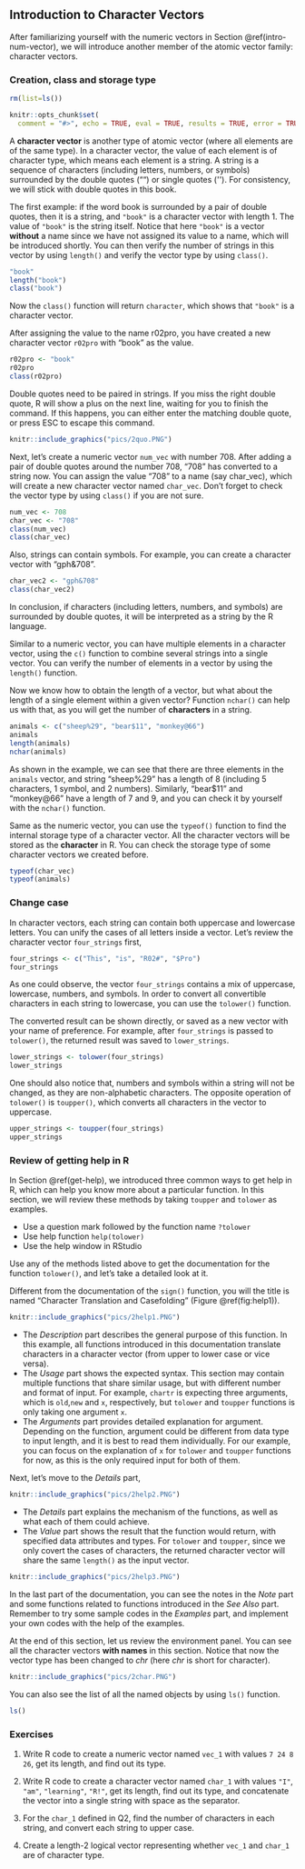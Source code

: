 ## Introduction to Character Vectors {#intro-char-vector} 

After familiarizing yourself with the numeric vectors in Section \@ref(intro-num-vector), we will introduce another member of the atomic vector family: character vectors. 

### Creation, class and storage type{#create-character-vector} 

```r
rm(list=ls())
```

```r
knitr::opts_chunk$set(
  comment = "#>", echo = TRUE, eval = TRUE, results = TRUE, error = TRUE, fig.width = 6, warning = FALSE, collapse = TRUE)
```

A **character vector** is another type of atomic vector (where all elements are of the same type). In a character vector, the value of each element is of character type, which means each element is a string. A string is a sequence of characters (including letters, numbers, or symbols) surrounded by the double quotes ("") or single quotes (\'\'). For consistency, we will stick with double quotes in this book.

The first example: if the word book is surrounded by a pair of double quotes, then it is a string, and `"book"` is a character vector with length 1. The value of `"book"` is the string itself. Notice that here `"book"` is a vector **without** a name since we have not assigned its value to a name, which will be introduced shortly. You can then verify the number of strings in this vector by using `length()` and verify the vector type by using `class()`.

```r
"book" 
length("book")
class("book")
```

Now the `class()` function will return `character`, which shows that `"book"` is a character vector.

After assigning the value to the name r02pro, you have created a new character vector `r02pro` with "book" as the value.

```r
r02pro <- "book" 
r02pro
class(r02pro)
```


::: {.infobox .caution data-latex="{caution}"}
Double quotes need to be paired in strings. If you miss the right double quote, R will show a plus on the next line, waiting for you to finish the command. If this happens, you can either enter the matching double quote, or press ESC to escape this command.

```r
knitr::include_graphics("pics/2quo.PNG")
```
:::

Next, let's create a numeric vector `num_vec` with number 708. After adding a pair of double quotes around the number 708, "708" has converted to a string now. You can assign the value "708" to a name (say char_vec), which will create a new character vector named `char_vec`. Don't forget to check the vector type by using `class()` if you are not sure.

```r
num_vec <- 708
char_vec <- "708" 
class(num_vec)
class(char_vec)
```

Also, strings can contain symbols. For example, you can create a character vector with "gph&708".

```r
char_vec2 <- "gph&708"
class(char_vec2)
```

In conclusion, if characters (including letters, numbers, and symbols) are surrounded by double quotes, it will be interpreted as a string by the R language. 

Similar to a numeric vector, you can have multiple elements in a character vector, using the `c()` function to combine several strings into a single vector. You can verify the number of elements in a vector by using the  `length()` function. 

Now we know how to obtain the length of a vector, but what about the length of a single element within a given vector? Function `nchar()` can help us with that, as you will get the number of **characters** in a string.

```r
animals <- c("sheep%29", "bear$11", "monkey@66")
animals
length(animals)
nchar(animals)
```

As shown in the example, we can see that there are three elements in the `animals` vector, and string "sheep%29" has a length of 8 (including 5 characters, 1 symbol, and 2 numbers). Similarly, "bear$11" and "monkey@66" have a length of 7 and 9, and you can check it by yourself with the `nchar()` function. 

Same as the numeric vector, you can use the `typeof()` function to find the internal storage type of a character vector. All the character vectors will be stored as the **character** in R. You can check the storage type of some character vectors we created before.

```r
typeof(char_vec)
typeof(animals)
```

### Change case{#case}

In character vectors, each string can contain both uppercase and lowercase letters. You can unify the cases of all letters inside a vector. Let's review the character vector `four_strings` first,

```r
four_strings <- c("This", "is", "R02#", "$Pro")
four_strings
```

As one could observe, the vector `four_strings` contains a mix of uppercase, lowercase, numbers, and symbols. In order to convert all convertible characters in each string to lowercase, you can use the `tolower()` function. 

The converted result can be shown directly, or saved as a new vector with your name of preference. For example, after `four_strings` is passed to `tolower()`, the returned result was saved to `lower_strings`. 

```r
lower_strings <- tolower(four_strings)
lower_strings
```

One should also notice that, numbers and symbols within a string will not be changed, as they are non-alphabetic characters. 
The opposite operation of `tolower()` is `toupper()`, which converts all characters in the vector to uppercase.

```r
upper_strings <- toupper(four_strings)
upper_strings
```

### Review of getting help in R

In Section \@ref(get-help), we introduced three common ways to get help in R, which can help you know more about a particular function. In this section, we will review these methods by taking `toupper` and `tolower` as examples.

- Use a question mark followed by the function name `?tolower`
- Use help function `help(tolower)` 
- Use the help window in RStudio 

Use any of the methods listed above to get the documentation for the function `tolower()`, and let's take a detailed look at it. 

Different from the documentation of the `sign()` function, you will the title is named "Character Translation and Casefolding" (Figure \@ref(fig:help1)).

```r
knitr::include_graphics("pics/2help1.PNG")
```

- The *Description* part describes the general purpose of this function. In this example, all functions introduced in this documentation translate characters in a character vector (from upper to lower case or vice versa).
- The *Usage* part shows the expected syntax. This section may contain multiple functions that share similar usage, but with different number and format of input. For example, `chartr` is expecting three arguments, which is `old`,`new` and `x`, respectively, but `tolower` and `toupper` functions is only taking one argument `x`. 
- The *Arguments* part provides detailed explanation for argument. Depending on the function, argument could be different from data type to input length, and it is best to read them individually. For our example, you can focus on the explanation of `x` for `tolower` and `toupper` functions for now, as this is the only required input for both of them. 

Next, let's move to the *Details* part,

```r
knitr::include_graphics("pics/2help2.PNG")
```

- The *Details* part explains the mechanism of the functions, as well as what each of them could achieve. 
- The *Value* part shows the result that the function would return, with specified data attributes and types. For `tolower` and `toupper`, since we only covert the cases of characters, the returned character vector will share the same `length()` as the input vector. 

```r
knitr::include_graphics("pics/2help3.PNG")
```

In the last part of the documentation, you can see the notes in the *Note* part and some functions related to functions introduced in the *See Also* part. Remember to try some sample codes in the *Examples* part, and implement your own codes with the help of the examples.


At the end of this section, let us review the environment panel. You can see all the character vectors **with names** in this section. Notice that now the vector type has been changed to *chr* (here *chr* is short for character). 

```r
knitr::include_graphics("pics/2char.PNG")
```

You can also see the list of all the named objects by using `ls()` function.

```r
ls()
```

### Exercises

1. Write R code to create a numeric vector named `vec_1` with values `7 24 8 26`, get its length, and find out its type.

2. Write R code to create a character vector named `char_1` with values `"I"`, `"am"`, `"learning"`, `"R!"`, get its length, find out its type, and concatenate the vector into a single string with space as the separator.

3. For the `char_1` defined in Q2, find the number of characters in each string, and convert each string to upper case.

4. Create a length-2 logical vector representing whether `vec_1` and `char_1` are of character type.


